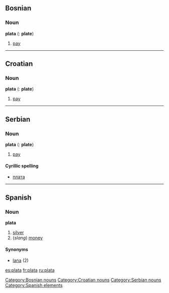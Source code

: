 ==Bosnian==
===Noun===
'''plata''' {{f}} {{s}} ({{p}}: '''plate''')

# [[pay]]

[[Category:Bosnian nouns]]

----

==Croatian==
===Noun===
'''plata''' {{f}} {{s}} ({{p}}: '''plate''')

# [[pay]]

[[Category:Croatian nouns]]

----

==Serbian==
===Noun===
'''plata''' {{f}} {{s}} ({{p}}: '''plate''')

# [[pay]]

====Cyrillic spelling====
*[[плата#Serbian|плата]]

[[Category:Serbian nouns]]

----

==Spanish==

===Noun===
'''plata''' {{f}}
# [[silver]]
# (''slang'') [[money]]

====Synonyms====
*[[lana]] {{f}} (2)

[[Category:Spanish elements]]

[[es:plata]]
[[fr:plata]]
[[ru:plata]]